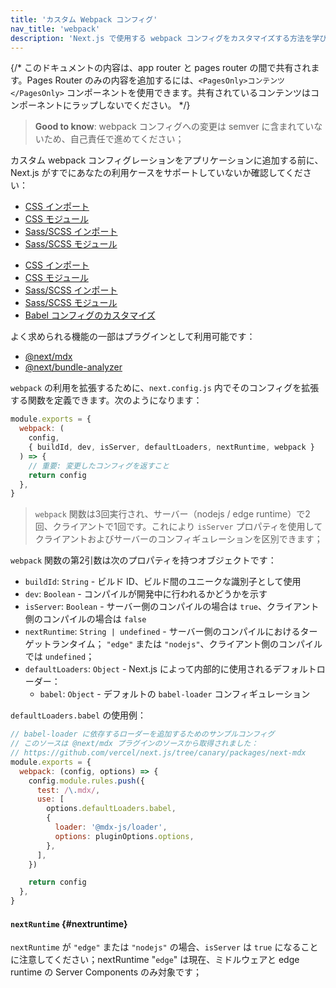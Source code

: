 ```yaml
---
title: 'カスタム Webpack コンフィグ'
nav_title: 'webpack'
description: 'Next.js で使用する webpack コンフィグをカスタマイズする方法を学びましょう'
---
```


{/* このドキュメントの内容は、app router と pages router の間で共有されます。Pages Router のみの内容を追加するには、`<PagesOnly>コンテンツ</PagesOnly>` コンポーネントを使用できます。共有されているコンテンツはコンポーネントにラップしないでください。 */}

> **Good to know**: webpack コンフィグへの変更は semver に含まれていないため、自己責任で進めてください；

カスタム webpack コンフィグレーションをアプリケーションに追加する前に、Next.js がすでにあなたの利用ケースをサポートしていないか確認してください：

<AppOnly>

- [CSS インポート](/docs/app/building-your-application/styling/css)
- [CSS モジュール](/docs/app/building-your-application/styling/css#css-modules)
- [Sass/SCSS インポート](/docs/app/building-your-application/styling/sass)
- [Sass/SCSS モジュール](/docs/app/building-your-application/styling/sass)

</AppOnly>

<PagesOnly>

- [CSS インポート](https://nextjs.org/docs/canary/pages/building-your-application/styling)
- [CSS モジュール](https://nextjs.org/docs/canary/pages/building-your-application/styling/css-modules)
- [Sass/SCSS インポート](https://nextjs.org/docs/canary/pages/building-your-application/styling/sass)
- [Sass/SCSS モジュール](https://nextjs.org/docs/canary/pages/building-your-application/styling/sass)
- [Babel コンフィグのカスタマイズ](https://nextjs.org/docs/canary/pages/building-your-application/configuring/babel)

</PagesOnly>

よく求められる機能の一部はプラグインとして利用可能です：

- [@next/mdx](https://github.com/vercel/next.js/tree/canary/packages/next-mdx)
- [@next/bundle-analyzer](https://github.com/vercel/next.js/tree/canary/packages/next-bundle-analyzer)

`webpack` の利用を拡張するために、`next.config.js` 内でそのコンフィグを拡張する関数を定義できます。次のようになります：

```js title="next.config.js"
module.exports = {
  webpack: (
    config,
    { buildId, dev, isServer, defaultLoaders, nextRuntime, webpack }
  ) => {
    // 重要: 変更したコンフィグを返すこと
    return config
  },
}
```

> `webpack` 関数は3回実行され、サーバー（nodejs / edge runtime）で2回、クライアントで1回です。これにより `isServer` プロパティを使用してクライアントおよびサーバーのコンフィギュレーションを区別できます；

`webpack` 関数の第2引数は次のプロパティを持つオブジェクトです：

- `buildId`: `String` - ビルド ID、ビルド間のユニークな識別子として使用
- `dev`: `Boolean` - コンパイルが開発中に行われるかどうかを示す
- `isServer`: `Boolean` - サーバー側のコンパイルの場合は `true`、クライアント側のコンパイルの場合は `false`
- `nextRuntime`: `String | undefined` - サーバー側のコンパイルにおけるターゲットランタイム； `"edge"` または `"nodejs"`、クライアント側のコンパイルでは `undefined`；
- `defaultLoaders`: `Object` - Next.js によって内部的に使用されるデフォルトローダー：
  - `babel`: `Object` - デフォルトの `babel-loader` コンフィギュレーション

`defaultLoaders.babel` の使用例：

```js
// babel-loader に依存するローダーを追加するためのサンプルコンフィグ
// このソースは @next/mdx プラグインのソースから取得されました：
// https://github.com/vercel/next.js/tree/canary/packages/next-mdx
module.exports = {
  webpack: (config, options) => {
    config.module.rules.push({
      test: /\.mdx/,
      use: [
        options.defaultLoaders.babel,
        {
          loader: '@mdx-js/loader',
          options: pluginOptions.options,
        },
      ],
    })

    return config
  },
}
```

#### `nextRuntime` {#nextruntime}

`nextRuntime` が `"edge"` または `"nodejs"` の場合、`isServer` は `true` になることに注意してください；nextRuntime "`edge`" は現在、ミドルウェアと edge runtime の Server Components のみ対象です；
